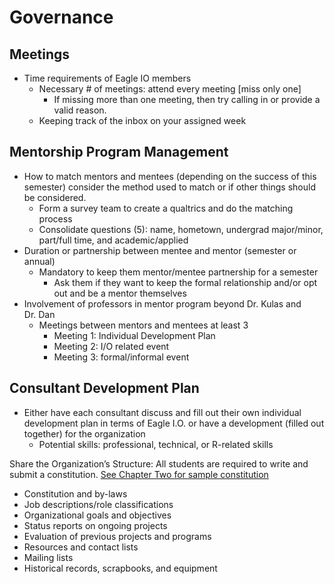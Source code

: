 # Governance

## Meetings
* Time requirements of Eagle IO members 
    + Necessary # of meetings: attend every meeting [miss only one]
        + If missing more than one meeting, then try calling in or provide a valid reason. 
    + Keeping track of the inbox on your assigned week

## Mentorship Program Management
* How to match mentors and mentees (depending on the success of this        semester) consider the method used to match or if other things should be   considered.
    + Form a survey team to create a qualtrics and do the matching process
    + Consolidate questions (5): name, hometown, undergrad major/minor,         part/full time, and academic/applied 
* Duration or partnership between mentee and mentor (semester or annual)
    + Mandatory to keep them mentor/mentee partnership for a semester
        + Ask them if they want to keep the formal relationship and/or opt out and   be a mentor themselves 
* Involvement of professors in mentor program beyond Dr. Kulas and Dr. Dan
    + Meetings between mentors and mentees at least 3 
        + Meeting 1: Individual Development Plan
        + Meeting 2: I/O related event
        + Meeting 3: formal/informal event

## Consultant Development Plan
* Either have each consultant discuss and fill out their own individual development plan in terms of Eagle I.O. or have a development (filled out together) for the organization
    + Potential skills: professional, technical, or R-related skills

Share the Organization’s Structure: All students are required to write and submit a constitution. [See Chapter Two for sample constitution](https://www.utdallas.edu/soc/manual/04/#leadership)

+ Constitution and by-laws
+ Job descriptions/role classifications
+ Organizational goals and objectives
+ Status reports on ongoing projects
+ Evaluation of previous projects and programs
+ Resources and contact lists
+ Mailing lists
+ Historical records, scrapbooks, and equipment
